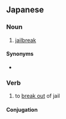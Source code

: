 ==Japanese==
{{ja-kanjitab|は|ごく|yomi=o}}

===Noun===
{{ja-noun|はごく}}

# [[jailbreak]]

====Synonyms====
* {{ja-l|脱獄|だつごく|datsugoku}}

===Verb===
{{ja-verb-suru|はごく}}

# to [[break out]] of jail

====Conjugation====
{{ja-suru|はごく}}